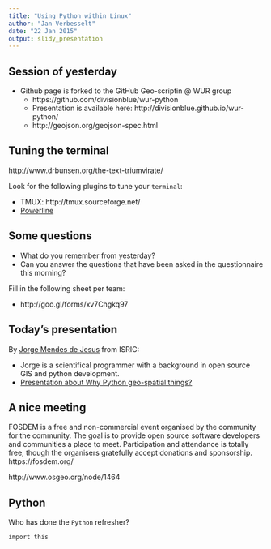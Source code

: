 ```yaml
---
title: "Using Python within Linux"
author: "Jan Verbesselt"
date: "22 Jan 2015"
output: slidy_presentation
---
```


## Session of yesterday


* Github page is forked to the GitHub Geo-scriptin @ WUR group
    * https://github.com/divisionblue/wur-python
    * Presentation is available here: http://divisionblue.github.io/wur-python/
    * http://geojson.org/geojson-spec.html

## Tuning the terminal

http://www.drbunsen.org/the-text-triumvirate/

Look for the following plugins to tune your `terminal`:

*  TMUX: http://tmux.sourceforge.net/
*  [Powerline](http://computers.tutsplus.com/tutorials/getting-spiffy-with-powerline--cms-20740)

## Some questions

* What do you remember from yesterday?
* Can you answer the questions that have been asked in the questionnaire this morning?

Fill in the following sheet per team:

* http://goo.gl/forms/xv7Chgkq97


## Today's presentation

By [Jorge Mendes de Jesus](http://www.isric.org/users/jorge-mendes-de-jesus) from ISRIC:

* Jorge is a scientifical programmer with a background in open source GIS and python development.
* [Presentation about Why Python geo-spatial things?](https://docs.google.com/presentation/d/1IkeUUArTIjQNuKLP43p-vXdazqtMaVEzlFCd2nLnrdY/edit?usp=sharing)

## A nice meeting

FOSDEM is a free and non-commercial event organised by the community for
the community. The goal is to provide open source software developers
and communities a place to meet. Participation and attendance is totally
free, though the organisers gratefully accept donations and sponsorship.
https://fosdem.org/

http://www.osgeo.org/node/1464

## Python

Who has done the `Python` refresher?

```r
import this
```


<!---
framework: shower
highlighter: tomorrow
-->